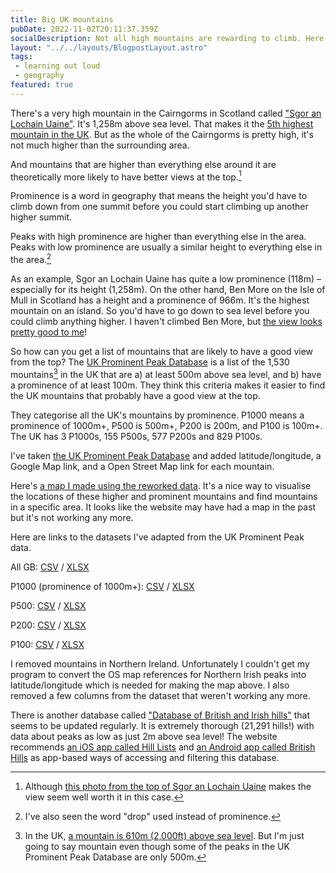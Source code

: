 ```yaml
---
title: Big UK mountains
pubDate: 2022-11-02T20:11:37.359Z
socialDescription: Not all high mountains are rewarding to climb. Here are the most interesting ones.
layout: "../../layouts/BlogpostLayout.astro"
tags:
 - learning out loud
 - geography
featured: true
---
```

There's a very high mountain in the Cairngorms in Scotland called ["Sgor an Lochain Uaine"](https://www.google.com/maps/d/viewer?mid=1iOCGBdsMcbORzRdTSw7klktqU_5OlKI&ll=57.05826366073055%2C-3.725758513285524&z=18). It's 1,258m above sea level. That makes it the [5th highest mountain in the UK](https://en.wikipedia.org/wiki/Sg%C3%B2r_an_Lochain_Uaine). But as the whole of the Cairngorms is pretty high, it's not much higher than the surrounding area.

And mountains that are higher than everything else around it are theoretically more likely to have better views at the top.[^1]

Prominence is a word in geography that means the height you'd have to climb down from one summit before you could start climbing up another higher summit.

Peaks with high prominence are higher than everything else in the area. Peaks with low prominence are usually a similar height to everything else in the area.[^2]

As an example, Sgor an Lochain Uaine has quite a low prominence (118m) – especially for its height (1,258m). On the other hand, Ben More on the Isle of Mull in Scotland has a height and a prominence of 966m. It's the highest mountain on an island. So you'd have to go down to sea level before you could climb anything higher. I haven't climbed Ben More, but [the view looks pretty good to me](https://www.walkhighlands.co.uk/mull/ben-more-mull.shtml#Step6)!

So how can you get a list of mountains that are likely to have a good view from the top? The [UK Prominent Peak Database](https://prominentpeaks.org.uk/index.php) is a list of the 1,530 mountains[^3] in the UK that are a) at least 500m above sea level, and b) have a prominence of at least 100m. They think this criteria makes it easier to find the UK mountains that probably have a good view at the top.

They categorise all the UK's mountains by prominence. P1000 means a prominence of 1000m+, P500 is 500m+, P200 is 200m, and P100 is 100m+. The UK has 3 P1000s, 155 P500s, 577 P200s and 829 P100s.

I've taken [the UK Prominent Peak Database](https://prominentpeaks.org.uk/downloads.php) and added latitude/longitude, a Google Map link, and a Open Street Map link for each mountain.

Here's [a map I made using the reworked data](https://www.google.com/maps/d/viewer?mid=1iOCGBdsMcbORzRdTSw7klktqU_5OlKI). It's a nice way to visualise the locations of these higher and prominent mountains and find mountains in a specific area. It looks like the website may have had a map in the past but it's not working any more.

Here are links to the datasets I've adapted from the UK Prominent Peak data.

All GB: [CSV](/files/big-uk-mountains/All_GB_Peaks_P100+_H500+.csv) / [XLSX](/files/big-uk-mountains/All_GB_Peaks_P100+_H500+.xlsx)

P1000 (prominence of 1000m+): [CSV](/files/big-uk-mountains/P1000_GB_Peaks.csv) / [XLSX](/files/big-uk-mountains/P1000_GB_Peaks.xlsx)

P500: [CSV](/files/big-uk-mountains/P500_GB_Peaks.csv) / [XLSX](/files/big-uk-mountains/P500_GB_Peaks.xlsx)

P200: [CSV](/files/big-uk-mountains/P200_GB_Peaks.csv) / [XLSX](/files/big-uk-mountains/P200_GB_Peaks.xlsx)

P100: [CSV](/files/big-uk-mountains/P100_GB_Peaks.csv) / [XLSX](/files/big-uk-mountains/P100_GB_Peaks.xlsx)

I removed mountains in Northern Ireland. Unfortunately I couldn't get my program to convert the OS map references for Northern Irish peaks into latitude/longitude which is needed for making the map above. I also removed a few columns from the dataset that weren't working any more.

There is another database called ["Database of British and Irish hills"](http://www.hills-database.co.uk/downloads.html) that seems to be updated regularly. It is extremely thorough (21,291 hills!) with data about peaks as low as just 2m above sea level! The website recommends [an iOS app called Hill Lists](https://apps.apple.com/app/id315200683) and [an Android app called British Hills](https://play.google.com/store/apps/details?id=uk.colessoft.android.hilllist&hl=en_GB) as app-based ways of accessing and filtering this database.


[^1]: Although [this photo from the top of Sgor an Lochain Uaine](https://www.geograph.org.uk/photo/3067669) makes the view seem well worth it in this case.

[^2]: I've also seen the word "drop" used instead of prominence.

[^3]: In the UK, [a mountain is 610m (2,000ft) above sea level](https://en.wikipedia.org/wiki/Mountain#Definition). But I'm just going to say mountain even though some of the peaks in the UK Prominent Peak Database are only 500m.